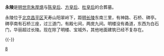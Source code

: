 {{unreferenced|time=2020-02-17}}
{{需要专家关注|subject=历史}} 
{{文物保护单位
| 级别 = 全国
| 名称 = [[明十三陵|十三陵]]<br /><span style="font-size:smaller;">永陵</span>
| 图片 = Ming_Yongling_Tomb.jpg
| 编号 = 1-178
| 分类 = 古墓葬
| 时代 = [[明朝|明]]
| 所在 = {{CHN}}[[北京市|北京市]][[昌平区|昌平区]]
| 坐标 = 
| 登录 = 1961年
| Cat = 北京全国重点文物保护单位
}}

'''永陵'''是[[明世宗|明世宗朱厚熜]]与[[孝洁肃皇后|陈皇后]]、[[孝烈皇后|方皇后]]、[[孝恪皇后|杜皇后]]的合葬墓。

永陵位于[[北京|北京]][[昌平区|昌平区]]天寿山阳翠岭下，距[[明长陵|明长陵]]东南三里，有神路、石桥、碑亭。碑亭南有石桥三座，过三道门，有殿七间，两庑九间。明楼没有甬道，东西为白石门，华丽超过长陵。现在除了明楼、宝城外，其他地面建筑已经不复存在。

{{-}}

{{明朝皇陵}}

[[Category:明十三陵|8]]